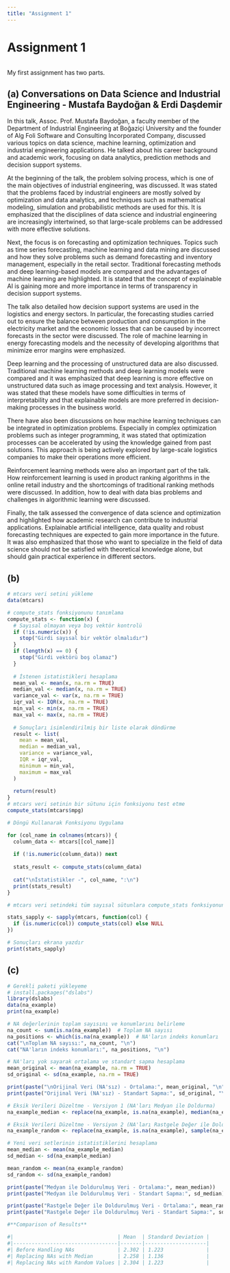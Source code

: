 ```yaml
---
title: "Assignment 1"
---
```


# Assignment 1

```r

```

My first assignment has two parts.

## (a) **Conversations on Data Science and Industrial Engineering - Mustafa Baydoğan & Erdi Daşdemir**

In this talk, Assoc. Prof. Mustafa Baydoğan, a faculty member of the Department of Industrial Engineering at Boğaziçi University and the founder of Alg Foli Software and Consulting Incorporated Company, discussed various topics on data science, machine learning, optimization and industrial engineering applications. He talked about his career background and academic work, focusing on data analytics, prediction methods and decision support systems.

At the beginning of the talk, the problem solving process, which is one of the main objectives of industrial engineering, was discussed. It was stated that the problems faced by industrial engineers are mostly solved by optimization and data analytics, and techniques such as mathematical modeling, simulation and probabilistic methods are used for this. It is emphasized that the disciplines of data science and industrial engineering are increasingly intertwined, so that large-scale problems can be addressed with more effective solutions.

Next, the focus is on forecasting and optimization techniques. Topics such as time series forecasting, machine learning and data mining are discussed and how they solve problems such as demand forecasting and inventory management, especially in the retail sector. Traditional forecasting methods and deep learning-based models are compared and the advantages of machine learning are highlighted. It is stated that the concept of explainable AI is gaining more and more importance in terms of transparency in decision support systems.

The talk also detailed how decision support systems are used in the logistics and energy sectors. In particular, the forecasting studies carried out to ensure the balance between production and consumption in the electricity market and the economic losses that can be caused by incorrect forecasts in the sector were discussed. The role of machine learning in energy forecasting models and the necessity of developing algorithms that minimize error margins were emphasized.

Deep learning and the processing of unstructured data are also discussed. Traditional machine learning methods and deep learning models were compared and it was emphasized that deep learning is more effective on unstructured data such as image processing and text analysis. However, it was stated that these models have some difficulties in terms of interpretability and that explainable models are more preferred in decision-making processes in the business world.

There have also been discussions on how machine learning techniques can be integrated in optimization problems. Especially in complex optimization problems such as integer programming, it was stated that optimization processes can be accelerated by using the knowledge gained from past solutions. This approach is being actively explored by large-scale logistics companies to make their operations more efficient.

Reinforcement learning methods were also an important part of the talk. How reinforcement learning is used in product ranking algorithms in the online retail industry and the shortcomings of traditional ranking methods were discussed. In addition, how to deal with data bias problems and challenges in algorithmic learning were discussed.

Finally, the talk assessed the convergence of data science and optimization and highlighted how academic research can contribute to industrial applications. Explainable artificial intelligence, data quality and robust forecasting techniques are expected to gain more importance in the future. It was also emphasized that those who want to specialize in the field of data science should not be satisfied with theoretical knowledge alone, but should gain practical experience in different sectors.

## (b)

```r

# mtcars veri setini yükleme
data(mtcars)

# compute_stats fonksiyonunu tanımlama
compute_stats <- function(x) {
  # Sayısal olmayan veya boş vektör kontrolü
  if (!is.numeric(x)) {
    stop("Girdi sayısal bir vektör olmalıdır")
  }
  if (length(x) == 0) {
    stop("Girdi vektörü boş olamaz")
  }
  
  # İstenen istatistikleri hesaplama
  mean_val <- mean(x, na.rm = TRUE)
  median_val <- median(x, na.rm = TRUE)
  variance_val <- var(x, na.rm = TRUE)
  iqr_val <- IQR(x, na.rm = TRUE)
  min_val <- min(x, na.rm = TRUE)
  max_val <- max(x, na.rm = TRUE)
  
  # Sonuçları isimlendirilmiş bir liste olarak döndürme
  result <- list(
    mean = mean_val,
    median = median_val,
    variance = variance_val,
    IQR = iqr_val,
    minimum = min_val,
    maximum = max_val
  )
  
  return(result)
}
# mtcars veri setinin bir sütunu için fonksiyonu test etme
compute_stats(mtcars$mpg)

# Döngü Kullanarak Fonksiyonu Uygulama

for (col_name in colnames(mtcars)) {
  column_data <- mtcars[[col_name]]  
  
  if (!is.numeric(column_data)) next  
  
  stats_result <- compute_stats(column_data)
  
  cat("\nİstatistikler -", col_name, ":\n")  
  print(stats_result)  
}

# mtcars veri setindeki tüm sayısal sütunlara compute_stats fonksiyonunu uygula

stats_sapply <- sapply(mtcars, function(col) {
  if (is.numeric(col)) compute_stats(col) else NULL
})

# Sonuçları ekrana yazdır
print(stats_sapply)

```

## (c)

```r

# Gerekli paketi yükleyeme
# install.packages("dslabs")
library(dslabs)
data(na_example)
print(na_example)

# NA değerlerinin toplam sayısını ve konumlarını belirleme
na_count <- sum(is.na(na_example))  # Toplam NA sayısı
na_positions <- which(is.na(na_example))  # NA'ların indeks konumları
cat("\nToplam NA sayısı:", na_count, "\n")
cat("NA'ların indeks konumları:", na_positions, "\n")

# NA'ları yok sayarak ortalama ve standart sapma hesaplama
mean_original <- mean(na_example, na.rm = TRUE)
sd_original <- sd(na_example, na.rm = TRUE)

print(paste("\nOrijinal Veri (NA'sız) - Ortalama:", mean_original, "\n"))
print(paste("Orijinal Veri (NA'sız) - Standart Sapma:", sd_original, "\n"))

# Eksik Verileri Düzeltme - Versiyon 1 (NA'ları Medyan ile Doldurma)
na_example_median <- replace(na_example, is.na(na_example), median(na_example, na.rm = TRUE))

# Eksik Verileri Düzeltme - Versiyon 2 (NA'ları Rastgele Değer ile Doldurma)
na_example_random <- replace(na_example, is.na(na_example), sample(na_example[!is.na(na_example)], sum(is.na(na_example)), replace = TRUE))

# Yeni veri setlerinin istatistiklerini hesaplama
mean_median <- mean(na_example_median)
sd_median <- sd(na_example_median)

mean_random <- mean(na_example_random)
sd_random <- sd(na_example_random)

print(paste("Medyan ile Doldurulmuş Veri - Ortalama:", mean_median))
print(paste("Medyan ile Doldurulmuş Veri - Standart Sapma:", sd_median))

print(paste("Rastgele Değer ile Doldurulmuş Veri - Ortalama:", mean_random))
print(paste("Rastgele Değer ile Doldurulmuş Veri - Standart Sapma:", sd_random))

#**Comparison of Results**

#|                                  | Mean  | Standard Deviation |
#|----------------------------------|-------|--------------------|
#| Before Handling NAs              | 2.302 | 1.223              |
#| Replacing NAs with Median        | 2.258 | 1.136              |
#| Replacing NAs with Random Values | 2.304 | 1.223              |



```
